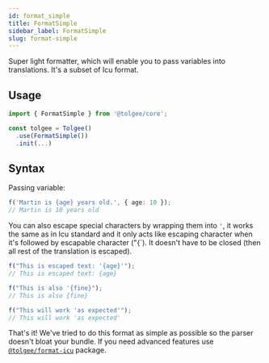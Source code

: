 ```yaml
---
id: format_simple
title: FormatSimple
sidebar_label: FormatSimple
slug: format-simple
---
```


Super light formatter, which will enable you to pass variables into translations.
It's a subset of Icu format.

## Usage

```ts
import { FormatSimple } from '@tolgee/core';

const tolgee = Tolgee()
  .use(FormatSimple())
  .init(...)
```

## Syntax

Passing variable:

```ts
f('Martin is {age} years old.', { age: 10 });
// Martin is 10 years old
```

You can also escape special characters by wrapping them into `'`, it works the same as in Icu standard and it only
acts like escaping character when it's followed by escapable character ("{`). It doesn't have to be closed (then all
rest of the translation is escaped).

```ts
f("This is escaped text: '{age}'");
// This is escaped text: {age}

f("This is also '{fine}");
// This is also {fine}

f("This will work 'as expected'");
// This will work 'as expected'
```

That's it! We've tried to do this format as simple as possible so the parser doesn't bloat your bundle.
If you need advanced features use [`@tolgee/format-icu`](/platform/icu_message_format) package.
